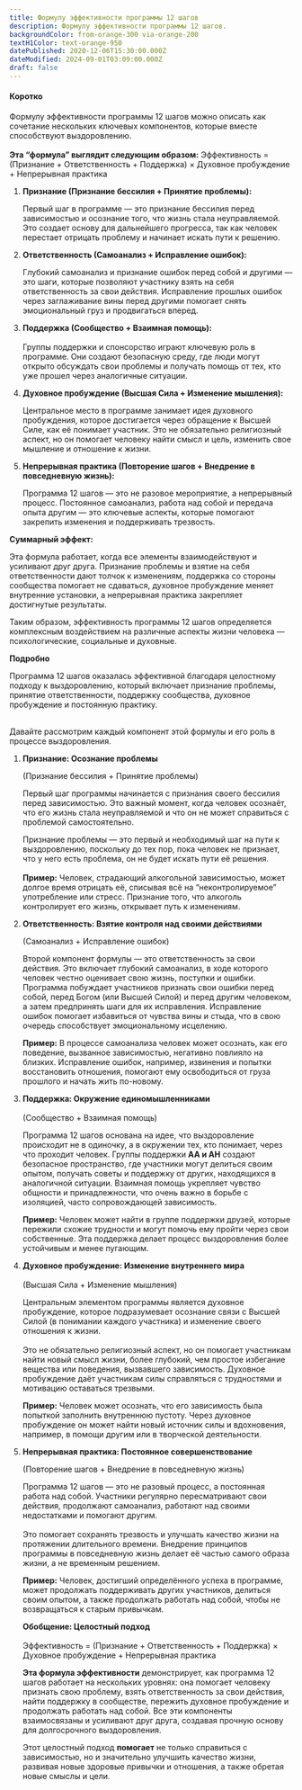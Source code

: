 ```yaml
---
title: Формулу эффективности программы 12 шагов
description: Формулу эффективности программы 12 шагов.
backgroundColor: from-orange-300 via-orange-200
textH1Color: text-orange-950
datePublished: 2020-12-06T15:30:00.000Z
dateModified: 2024-09-01T03:09:00.000Z
draft: false
---
```

#### Коротко

Формулу эффективности программы 12 шагов можно описать как сочетание нескольких ключевых компонентов, которые вместе способствуют выздоровлению. \
\
**Эта “формула” выглядит следующим образом:** Эффективность = (Признание + Ответственность + Поддержка) × Духовное пробуждение + Непрерывная практика

1. **Признание (Признание бессилия + Принятие проблемы):**

   Первый шаг в программе — это признание бессилия перед зависимостью и осознание того, что жизнь стала неуправляемой. Это создает основу для дальнейшего прогресса, так как человек перестает отрицать проблему и начинает искать пути к решению.
2. **Ответственность (Самоанализ + Исправление ошибок):**&#x20;

   Глубокий самоанализ и признание ошибок перед собой и другими — это шаги, которые позволяют участнику взять на себя ответственность за свои действия. Исправление прошлых ошибок через заглаживание вины перед другими помогает снять эмоциональный груз и продвигаться вперед.
3. **Поддержка (Сообщество + Взаимная помощь):**\
   \
   Группы поддержки и спонсорство играют ключевую роль в программе. Они создают безопасную среду, где люди могут открыто обсуждать свои проблемы и получать помощь от тех, кто уже прошел через аналогичные ситуации.
4. **Духовное пробуждение (Высшая Сила + Изменение мышления):**

   Центральное место в программе занимает идея духовного пробуждения, которое достигается через обращение к Высшей Силе, как её понимает участник. Это не обязательно религиозный аспект, но он помогает человеку найти смысл и цель, изменить свое мышление и отношение к жизни.
5. **Непрерывная практика (Повторение шагов + Внедрение в повседневную жизнь):**

   Программа 12 шагов — это не разовое мероприятие, а непрерывный процесс.
   Постоянное самоанализ, работа над собой и передача опыта другим — это
   ключевые аспекты, которые помогают закрепить изменения и поддерживать
   трезвость.

**Суммарный эффект:**

Эта формула работает, когда все элементы взаимодействуют и усиливают друг друга. Признание проблемы и взятие на себя ответственности дают толчок к изменениям, поддержка со стороны сообщества помогает не сдаваться, духовное пробуждение меняет внутренние установки, а непрерывная практика закрепляет достигнутые результаты.

Таким образом, эффективность программы 12 шагов определяется комплексным воздействием на различные аспекты жизни человека — психологические, социальные и духовные.

**Подробно**

Программа 12 шагов оказалась эффективной благодаря целостному подходу к
выздоровлению, который включает признание проблемы, принятие
ответственности, поддержку сообщества, духовное пробуждение и постоянную
практику.&#x20;

\
Давайте рассмотрим каждый компонент этой формулы и его роль в
процессе выздоровления.

1. **Признание: Осознание проблемы**

   (Признание бессилия + Принятие проблемы)

   Первый шаг программы начинается с признания своего бессилия перед зависимостью. Это важный момент, когда человек осознаёт, что его жизнь стала неуправляемой и что он не может справиться с проблемой самостоятельно.

   Признание проблемы — это первый и необходимый шаг на пути к выздоровлению,
   поскольку до тех пор, пока человек не признает, что у него есть проблема, он не
   будет искать пути её решения.\
   \
   **Пример:** Человек, страдающий алкогольной зависимостью, может долгое время отрицать её, списывая всё на “неконтролируемое” употребление или стресс. Признание того, что алкоголь контролирует его жизнь, открывает путь к изменениям.
2. **Ответственность: Взятие контроля над своими действиями**

   (Самоанализ + Исправление ошибок)

   Второй компонент формулы — это ответственность за свои действия. Это включает глубокий самоанализ, в ходе которого человек честно оценивает свою жизнь, поступки и ошибки. Программа побуждает участников признать свои ошибки перед собой, перед Богом (или Высшей Силой) и перед другим человеком, а затем предпринять шаги для их исправления. Исправление ошибок помогает избавиться от чувства вины и стыда, что в свою очередь способствует эмоциональному исцелению.

   **Пример:** В процессе самоанализа человек может осознать, как его поведение, вызванное зависимостью, негативно повлияло на близких. Исправление ошибок, например, извинения и попытки восстановить отношения, помогают ему освободиться от груза прошлого и начать жить по-новому.
3. **Поддержка: Окружение единомышленниками**\
   \
   (Сообщество + Взаимная помощь)

   Программа 12 шагов основана на идее, что выздоровление происходит не в
   одиночку, а в окружении тех, кто понимает, через что проходит человек. Группы
   поддержки **АА и АН** создают безопасное пространство, где участники могут делиться своим опытом, получать советы и поддержку от других, находящихся в аналогичной ситуации. Взаимная помощь укрепляет чувство общности и принадлежности, что очень важно в борьбе с изоляцией, часто сопровождающей зависимость.

   **Пример:** Человек может найти в группе поддержки друзей, которые пережили схожие трудности и могут помочь ему пройти через свои собственные. Эта поддержка делает процесс выздоровления более устойчивым и менее пугающим.
4. **Духовное пробуждение: Изменение внутреннего мира** \
   \
   (Высшая Сила + Изменение мышления)

   Центральным элементом программы является духовное пробуждение, которое
   подразумевает осознание связи с Высшей Силой (в понимании каждого участника)
   и изменение своего отношения к жизни. \
   \
   Это не обязательно религиозный аспект, но он помогает участникам найти новый смысл жизни, более глубокий, чем простое избегание вещества или поведения, вызвавшего зависимость. Духовное пробуждение даёт участникам силы справляться с трудностями и мотивацию оставаться трезвыми.

   **Пример:** Человек может осознать, что его зависимость была попыткой заполнить внутреннюю пустоту. Через духовное пробуждение он может найти новый источник силы и вдохновения, например, в помощи другим или в творческой деятельности.
5. **Непрерывная практика: Постоянное совершенствование**

   (Повторение шагов + Внедрение в повседневную жизнь)

   Программа 12 шагов — это не разовый процесс, а постоянная работа над собой. Участники регулярно пересматривают свои действия, продолжают самоанализ, работают над своими недостатками и помогают другим. \
   \
   Это помогает сохранять трезвость и улучшать качество жизни на протяжении длительного времени. Внедрение принципов программы в повседневную жизнь делает её частью самого образа жизни, а не временным решением.

   **Пример:** Человек, достигший определённого успеха в программе, может продолжать поддерживать других участников, делиться своим опытом, а также продолжать работать над собой, чтобы не возвращаться к старым привычкам.

   **Обобщение: Целостный подход** \
   \
   Эффективность = (Признание + Ответственность + Поддержка) × Духовное пробуждение + Непрерывная практика

   **Эта формула эффективности** демонстрирует, как программа 12 шагов работает на нескольких уровнях: она помогает человеку признать свою проблему, взять ответственность за свои действия, найти поддержку в сообществе, пережить духовное пробуждение и продолжать работать над собой. Все эти компоненты взаимосвязаны и усиливают друг друга, создавая прочную основу для долгосрочного выздоровления.

   Этот целостный подход **помогает** не только справиться с зависимостью, но и
   значительно улучшить качество жизни, развивая новые здоровые привычки и
   отношения, а также обретая новые смыслы и цели.
